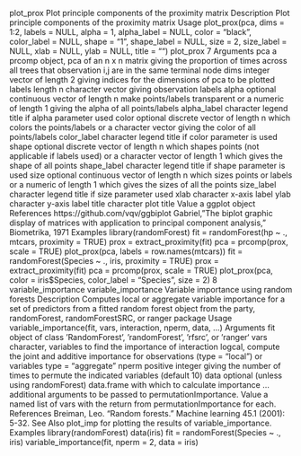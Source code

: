 plot_prox Plot principle components of the proximity matrix
Description
Plot principle components of the proximity matrix
Usage
plot_prox(pca, dims = 1:2, labels = NULL, alpha = 1, alpha_label = NULL,
color = "black", color_label = NULL, shape = "1", shape_label = NULL,
size = 2, size_label = NULL, xlab = NULL, ylab = NULL, title = "")
plot_prox 7
Arguments
pca a prcomp object, pca of an n x n matrix giving the proportion of times across all
trees that observation i,j are in the same terminal node
dims integer vector of length 2 giving indices for the dimensions of pca to be plotted
labels length n character vector giving observation labels
alpha optional continuous vector of length n make points/labels transparent or a numeric
of length 1 giving the alpha of all points/labels
alpha_label character legend title if alpha parameter used
color optional discrete vector of length n which colors the points/labels or a character
vector giving the color of all points/labels
color_label character legend title if color parameter is used
shape optional discrete vector of length n which shapes points (not applicable if labels
used) or a character vector of length 1 which gives the shape of all points
shape_label character legend title if shape parameter is used
size optional continuous vector of length n which sizes points or labels or a numeric
of length 1 which gives the sizes of all the points
size_label character legend title if size parameter used
xlab character x-axis label
ylab character y-axis label
title character plot title
Value
a ggplot object
References
https://github.com/vqv/ggbiplot
Gabriel, "The biplot graphic display of matrices with application to principal component analysis,"
Biometrika, 1971
Examples
library(randomForest)
fit = randomForest(hp ~ ., mtcars, proximity = TRUE)
prox = extract_proximity(fit)
pca = prcomp(prox, scale = TRUE)
plot_prox(pca, labels = row.names(mtcars))
fit = randomForest(Species ~ ., iris, proximity = TRUE)
prox = extract_proximity(fit)
pca = prcomp(prox, scale = TRUE)
plot_prox(pca, color = iris$Species, color_label = "Species", size = 2)
8 variable_importance
variable_importance Variable importance using random forests
Description
Computes local or aggregate variable importance for a set of predictors from a fitted random forest
object from the party, randomForest, randomForestSRC, or ranger package
Usage
variable_importance(fit, vars, interaction, nperm, data, ...)
Arguments
fit object of class ’RandomForest’, ’randomForest’, ’rfsrc’, or ‘ranger‘
vars character, variables to find the importance of
interaction logcal, compute the joint and additive importance for observations (type = "local")
or variables type = "aggregate"
nperm positive integer giving the number of times to permute the indicated variables
(default 10)
data optional (unless using randomForest) data.frame with which to calculate importance
... additional arguments to be passed to permutationImportance.
Value
a named list of vars with the return from permutationImportance for each.
References
Breiman, Leo. "Random forests." Machine learning 45.1 (2001): 5-32.
See Also
plot_imp for plotting the results of variable_importance.
Examples
library(randomForest)
data(iris)
fit = randomForest(Species ~ ., iris)
variable_importance(fit, nperm = 2, data = iris)

